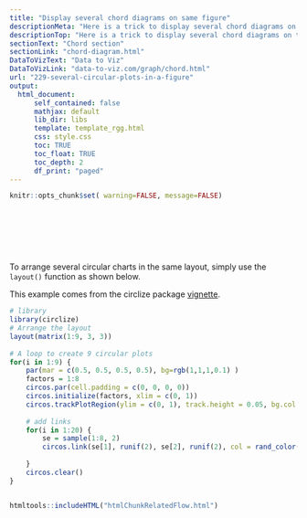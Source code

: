 ```yaml
---
title: "Display several chord diagrams on same figure"
descriptionMeta: "Here is a trick to display several chord diagrams on the same figure, using R and the circlize package."
descriptionTop: "Here is a trick to display several chord diagrams on the same figure, using R and the circlize package."
sectionText: "Chord section"
sectionLink: "chord-diagram.html"
DataToVizText: "Data to Viz"
DataToVizLink: "data-to-viz.com/graph/chord.html"
url: "229-several-circular-plots-in-a-figure"
output:
  html_document:
      self_contained: false    
      mathjax: default
      lib_dir: libs
      template: template_rgg.html
      css: style.css
      toc: TRUE
      toc_float: TRUE
      toc_depth: 2
      df_print: "paged"
---
```



```r
knitr::opts_chunk$set( warning=FALSE, message=FALSE)
```

<div class="container" style="padding-top: 80px">



<div class = "row">

<div class = "col-md-6  col-sm-12 align-self-center">

To arrange several circular charts in the same layout, simply use the `layout()` function as shown below. 

This example comes from the circlize package [vignette](https://jokergoo.github.io/circlize_book/book/).

</div>


<div class = "col-md-6  col-sm-12">

```r
# library
library(circlize)
# Arrange the layout
layout(matrix(1:9, 3, 3)) 
 
# A loop to create 9 circular plots
for(i in 1:9) {
    par(mar = c(0.5, 0.5, 0.5, 0.5), bg=rgb(1,1,1,0.1) )
    factors = 1:8
    circos.par(cell.padding = c(0, 0, 0, 0)) 
    circos.initialize(factors, xlim = c(0, 1)) 
    circos.trackPlotRegion(ylim = c(0, 1), track.height = 0.05, bg.col = rand_color(8), bg.border = NA ) 
 
    # add links
    for(i in 1:20) {
        se = sample(1:8, 2)
        circos.link(se[1], runif(2), se[2], runif(2), col = rand_color(1, transparency = 0.4)) 
        
    }
    circos.clear()
}
```
</div>
</div>



```r
```















<!-- Close container -->
</div>




```r
htmltools::includeHTML("htmlChunkRelatedFlow.html")
```
